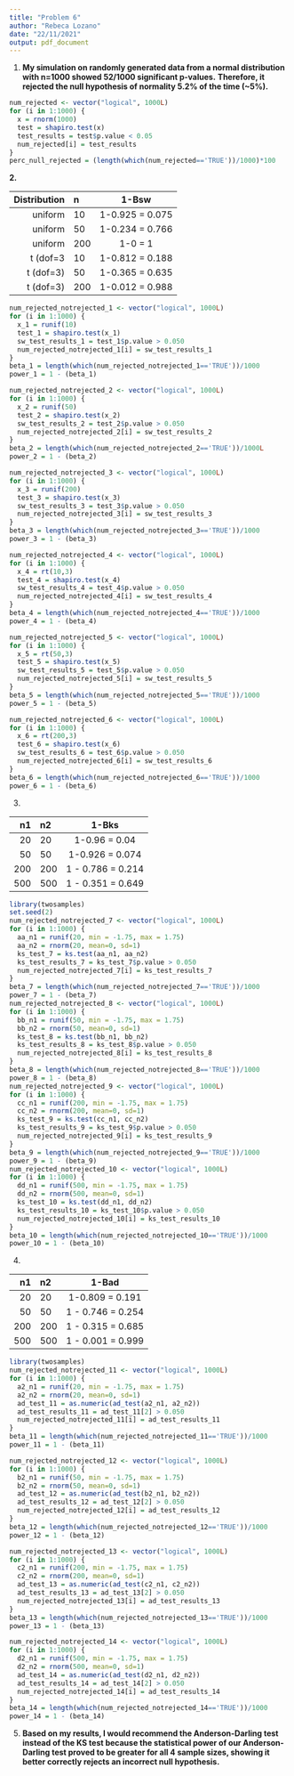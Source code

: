 ---
title: "Problem 6"
author: "Rebeca Lozano"
date: "22/11/2021"
output: pdf_document
---

1. **My simulation on randomly generated data from a normal distribution with n=1000 showed 52/1000 significant p-values.** 
**Therefore, it rejected the null hypothesis of normality 5.2% of the time (~5%).**

```{r}
num_rejected <- vector("logical", 1000L)
for (i in 1:1000) {
  x = rnorm(1000)
  test = shapiro.test(x)
  test_results = test$p.value < 0.05
  num_rejected[i] = test_results
}
perc_null_rejected = (length(which(num_rejected=='TRUE'))/1000)*100
```

**2.**

|Distribution|n |1-Bsw|
|-----------:|:-|:---:|
|uniform|10|1-0.925 = 0.075|
|uniform|50|1-0.234 = 0.766|
|uniform|200|1-0 = 1|
|t (dof=3|10|1-0.812 = 0.188|
|t (dof=3)|50|1-0.365 = 0.635|
|t (dof=3)|200|1-0.012 = 0.988|

```{r}
num_rejected_notrejected_1 <- vector("logical", 1000L)
for (i in 1:1000) {
  x_1 = runif(10)
  test_1 = shapiro.test(x_1)
  sw_test_results_1 = test_1$p.value > 0.050
  num_rejected_notrejected_1[i] = sw_test_results_1
}
beta_1 = length(which(num_rejected_notrejected_1=='TRUE'))/1000
power_1 = 1 - (beta_1)

num_rejected_notrejected_2 <- vector("logical", 1000L)
for (i in 1:1000) {
  x_2 = runif(50)
  test_2 = shapiro.test(x_2)
  sw_test_results_2 = test_2$p.value > 0.050
  num_rejected_notrejected_2[i] = sw_test_results_2
}
beta_2 = length(which(num_rejected_notrejected_2=='TRUE'))/1000L
power_2 = 1 - (beta_2)

num_rejected_notrejected_3 <- vector("logical", 1000L)
for (i in 1:1000) {
  x_3 = runif(200)
  test_3 = shapiro.test(x_3)
  sw_test_results_3 = test_3$p.value > 0.050
  num_rejected_notrejected_3[i] = sw_test_results_3
}
beta_3 = length(which(num_rejected_notrejected_3=='TRUE'))/1000
power_3 = 1 - (beta_3)

num_rejected_notrejected_4 <- vector("logical", 1000L)
for (i in 1:1000) {
  x_4 = rt(10,3)
  test_4 = shapiro.test(x_4)
  sw_test_results_4 = test_4$p.value > 0.050
  num_rejected_notrejected_4[i] = sw_test_results_4
}
beta_4 = length(which(num_rejected_notrejected_4=='TRUE'))/1000
power_4 = 1 - (beta_4)

num_rejected_notrejected_5 <- vector("logical", 1000L)
for (i in 1:1000) {
  x_5 = rt(50,3)
  test_5 = shapiro.test(x_5)
  sw_test_results_5 = test_5$p.value > 0.050
  num_rejected_notrejected_5[i] = sw_test_results_5
}
beta_5 = length(which(num_rejected_notrejected_5=='TRUE'))/1000
power_5 = 1 - (beta_5)

num_rejected_notrejected_6 <- vector("logical", 1000L)
for (i in 1:1000) {
  x_6 = rt(200,3)
  test_6 = shapiro.test(x_6)
  sw_test_results_6 = test_6$p.value > 0.050
  num_rejected_notrejected_6[i] = sw_test_results_6
}
beta_6 = length(which(num_rejected_notrejected_6=='TRUE'))/1000
power_6 = 1 - (beta_6)

```


3.

| n1|n2|1-Bks|
|--:|:-|:---:|
|20|20|1-0.96 = 0.04|
|50|50|1-0.926 = 0.074|
|200|200|1 - 0.786 = 0.214|
|500|500|1 - 0.351 = 0.649|

```{r}
library(twosamples)
set.seed(2)
num_rejected_notrejected_7 <- vector("logical", 1000L)
for (i in 1:1000) {
  aa_n1 = runif(20, min = -1.75, max = 1.75)
  aa_n2 = rnorm(20, mean=0, sd=1)
  ks_test_7 = ks.test(aa_n1, aa_n2)
  ks_test_results_7 = ks_test_7$p.value > 0.050
  num_rejected_notrejected_7[i] = ks_test_results_7
}
beta_7 = length(which(num_rejected_notrejected_7=='TRUE'))/1000
power_7 = 1 - (beta_7)
num_rejected_notrejected_8 <- vector("logical", 1000L)
for (i in 1:1000) {
  bb_n1 = runif(50, min = -1.75, max = 1.75)
  bb_n2 = rnorm(50, mean=0, sd=1)
  ks_test_8 = ks.test(bb_n1, bb_n2)
  ks_test_results_8 = ks_test_8$p.value > 0.050
  num_rejected_notrejected_8[i] = ks_test_results_8
}
beta_8 = length(which(num_rejected_notrejected_8=='TRUE'))/1000
power_8 = 1 - (beta_8)
num_rejected_notrejected_9 <- vector("logical", 1000L)
for (i in 1:1000) {
  cc_n1 = runif(200, min = -1.75, max = 1.75)
  cc_n2 = rnorm(200, mean=0, sd=1)
  ks_test_9 = ks.test(cc_n1, cc_n2)
  ks_test_results_9 = ks_test_9$p.value > 0.050
  num_rejected_notrejected_9[i] = ks_test_results_9
}
beta_9 = length(which(num_rejected_notrejected_9=='TRUE'))/1000
power_9 = 1 - (beta_9)
num_rejected_notrejected_10 <- vector("logical", 1000L)
for (i in 1:1000) {
  dd_n1 = runif(500, min = -1.75, max = 1.75)
  dd_n2 = rnorm(500, mean=0, sd=1)
  ks_test_10 = ks.test(dd_n1, dd_n2)
  ks_test_results_10 = ks_test_10$p.value > 0.050
  num_rejected_notrejected_10[i] = ks_test_results_10
}
beta_10 = length(which(num_rejected_notrejected_10=='TRUE'))/1000
power_10 = 1 - (beta_10)
```


4.

| n1|n2|1-Bad|
|--:|:-|:---:|
|20|20|1-0.809 = 0.191|
|50|50|1 - 0.746 = 0.254|
|200|200|1 - 0.315 = 0.685|
|500|500|1 - 0.001 = 0.999|

```{r}
library(twosamples)
num_rejected_notrejected_11 <- vector("logical", 1000L)
for (i in 1:1000) {
  a2_n1 = runif(20, min = -1.75, max = 1.75)
  a2_n2 = rnorm(20, mean=0, sd=1)
  ad_test_11 = as.numeric(ad_test(a2_n1, a2_n2))
  ad_test_results_11 = ad_test_11[2] > 0.050
  num_rejected_notrejected_11[i] = ad_test_results_11
}
beta_11 = length(which(num_rejected_notrejected_11=='TRUE'))/1000
power_11 = 1 - (beta_11)

num_rejected_notrejected_12 <- vector("logical", 1000L)
for (i in 1:1000) {
  b2_n1 = runif(50, min = -1.75, max = 1.75)
  b2_n2 = rnorm(50, mean=0, sd=1)
  ad_test_12 = as.numeric(ad_test(b2_n1, b2_n2))
  ad_test_results_12 = ad_test_12[2] > 0.050
  num_rejected_notrejected_12[i] = ad_test_results_12
}
beta_12 = length(which(num_rejected_notrejected_12=='TRUE'))/1000
power_12 = 1 - (beta_12)

num_rejected_notrejected_13 <- vector("logical", 1000L)
for (i in 1:1000) {
  c2_n1 = runif(200, min = -1.75, max = 1.75)
  c2_n2 = rnorm(200, mean=0, sd=1)
  ad_test_13 = as.numeric(ad_test(c2_n1, c2_n2))
  ad_test_results_13 = ad_test_13[2] > 0.050
  num_rejected_notrejected_13[i] = ad_test_results_13
}
beta_13 = length(which(num_rejected_notrejected_13=='TRUE'))/1000
power_13 = 1 - (beta_13)

num_rejected_notrejected_14 <- vector("logical", 1000L)
for (i in 1:1000) {
  d2_n1 = runif(500, min = -1.75, max = 1.75)
  d2_n2 = rnorm(500, mean=0, sd=1)
  ad_test_14 = as.numeric(ad_test(d2_n1, d2_n2))
  ad_test_results_14 = ad_test_14[2] > 0.050
  num_rejected_notrejected_14[i] = ad_test_results_14
}
beta_14 = length(which(num_rejected_notrejected_14=='TRUE'))/1000
power_14 = 1 - (beta_14)
```

5.
**Based on my results, I would recommend the Anderson-Darling test instead of the KS test because the statistical power of our Anderson-Darling test proved to be greater for all 4 sample sizes, showing it better correctly rejects an incorrect null hypothesis.**

